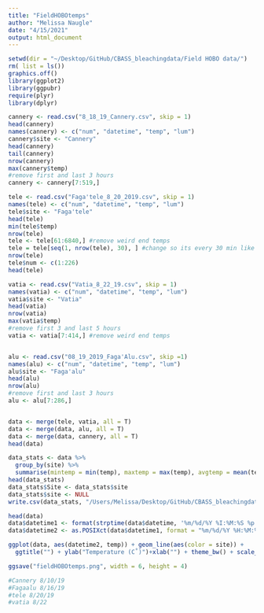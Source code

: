 ```yaml
---
title: "FieldHOBOtemps"
author: "Melissa Naugle"
date: "4/15/2021"
output: html_document
---
```


```r

setwd(dir = "~/Desktop/GitHub/CBASS_bleachingdata/Field HOBO data/")
rm( list = ls())
graphics.off()
library(ggplot2)
library(ggpubr)
require(plyr)
library(dplyr)

```


```r

cannery <- read.csv("8_18_19_Cannery.csv", skip = 1)
head(cannery)
names(cannery) <- c("num", "datetime", "temp", "lum")
cannery$site <- "Cannery"
head(cannery)
tail(cannery)
nrow(cannery)
max(cannery$temp)
#remove first and last 3 hours
cannery <- cannery[7:519,]

tele <- read.csv("Faga'tele_8_20_2019.csv", skip = 1)
names(tele) <- c("num", "datetime", "temp", "lum")
tele$site <- "Faga'tele"
head(tele)
min(tele$temp)
nrow(tele)
tele <- tele[61:6840,] #remove weird end temps 
tele = tele[seq(1, nrow(tele), 30), ] #change so its every 30 min like the others, not every 1 min
nrow(tele)
tele$num <- c(1:226) 
head(tele)

vatia <- read.csv("Vatia_8_22_19.csv", skip = 1)
names(vatia) <- c("num", "datetime", "temp", "lum")
vatia$site <- "Vatia"
head(vatia)
nrow(vatia)
max(vatia$temp)
#remove first 3 and last 5 hours
vatia <- vatia[7:414,] #remove weird end temps 


alu <- read.csv("08_19_2019_Faga'Alu.csv", skip =1)
names(alu) <- c("num", "datetime", "temp", "lum")
alu$site <- "Faga'alu"
head(alu)
nrow(alu)
#remove first and last 3 hours
alu <- alu[7:286,]


data <- merge(tele, vatia, all = T)
data <- merge(data, alu, all = T)
data <- merge(data, cannery, all = T)
head(data)

```

```r
data_stats <- data %>%
  group_by(site) %>%
  summarise(mintemp = min(temp), maxtemp = max(temp), avgtemp = mean(temp), sdtemp = sd(temp)) 
head(data_stats)
data_stats$Site <- data_stats$site
data_stats$site <- NULL
write.csv(data_stats, "/Users/Melissa/Desktop/GitHub/CBASS_bleachingdata/Field HOBO data/temp_stats_full.csv", row.names = F)

head(data)
data$datetime1 <- format(strptime(data$datetime, '%m/%d/%Y %I:%M:%S %p'), "%m/%d/%Y %H:%M:%S")
data$datetime2 <- as.POSIXct(data$datetime1, format = "%m/%d/%Y %H:%M:%S")

ggplot(data, aes(datetime2, temp)) + geom_line(aes(color = site)) +
  ggtitle("") + ylab("Temperature (C˚)")+xlab("") + theme_bw() + scale_x_datetime(breaks = "1 day", date_labels = ("%b %d")) +  theme(axis.text.x =element_text(angle = 45, hjust = 1)) + geom_vline(xintercept = -61548450000, color = "red", linetype = 4, size = 1.1) + geom_vline(xintercept = -61547930000, color = "yellowgreen", linetype = 4, size = 1.1) + geom_vline(xintercept = -61547590000, color = "turquoise3", linetype = 4, size = 1.1) + geom_vline(xintercept = -61547420000, color = "purple", linetype = 4, size = 1.1) 

ggsave("fieldHOBOtemps.png", width = 6, height = 4)

#Cannery 8/10/19
#Fagaalu 8/16/19
#tele 8/20/19
#vatia 8/22 
 
```




